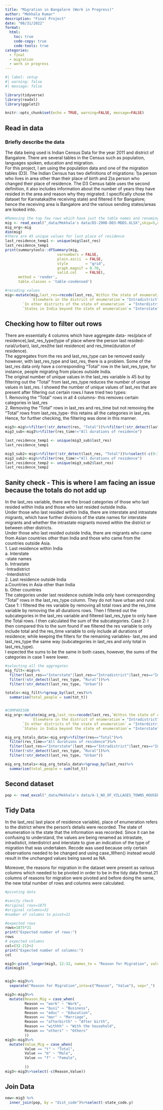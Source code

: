 ```yaml
---
title: "Migration in Bangalore (Work in Progress)"
author: "Mekhala Kumar"
description: "Final Project"
date: "08/31/2022"
format:
  html:
    toc: true
    code-copy: true
    code-tools: true
categories:
  - final
  - migration
  - work in progress
---
```


```r
#| label: setup
#| warning: false
#| message: false

library(tidyverse)
library(readxl)
library(ggplot2)

knitr::opts_chunk$set(echo = TRUE, warning=FALSE, message=FALSE)
```

## Read in data

### Briefly describe the data

The data being used is Indian Census Data for the year 2011 and district
of Bangalore. There are several tables in the Census such as population,
languages spoken, education and migration.\
For this project, I am using the population data and one of the
migration tables (D3). The Indian Census has two definitions of
migrations: 1)a person who lives in area other than their place of birth
and 2)a person who changed their place of residence. The D3 Census table
uses the second definition, it also includes information about the
number of years they have resided in the area and reason why they
migrated. I specifically chose the dataset for Karnataka(the receiving
state) and filtered it for Bangalore; hence the receiving area is
Bangalore and the various sending states/areas are looked into.\

```r
#Removing the top few rows which have just the table names and renaming columns
mig <- read_excel("_data/Mekhala's data/DS-2900-D03-MDDS.XLSX",skip=5,col_names = c("tab_name","state_code","dist_code","area","res","res_time","last_res","last_res_type","tot_t","tot_m","tot_f","work_t","work_m","work_f","busi_t","busi_m","busi_f","educ_t","educ_m","educ_f","mar_t","mar_m","mar_f","afterbirth_t","afterbirth_m","afterbirth_f","withhh_t","withhh_m","withhh_f","others_t","others_m","others_f"))%>%filter(area=="Bangalore")
mig_org<-mig
dim(mig)
#there are 45 unique values for last place of residence
last_residence_temp1 <- unique(mig$last_res)
last_residence_temp1
print(summarytools::dfSummary(mig,
                        varnumbers = FALSE,
                        plain.ascii  = FALSE, 
                        style        = "grid", 
                        graph.magnif = 0.70, 
                        valid.col    = FALSE),
      method = 'render',
      table.classes = 'table-condensed')

#recoding values
mig<-mutate(mig,last_res=recode(last_res,`Within the state of enumeration but outside the place of enumeration`= "Intrastate",
         	`Elsewhere in the district of enumeration`= "Intradistrict",
        `In other districts of the state of enumeration` = "Interdistrict",
        `States in India beyond the state of enumeration`= "Interstate"))
```

## Checking how to filter out rows

There are essentially 4 columns which have aggregate data- res(place of
residence),last_res_type(type of place where the person last resided-
rural/urban), last_res(the last residence) and res_time(duration of
residence).\
The aggregates from the res and last_res_type can be removed easily
however, with last_res_type and last_res, there is a problem. Some of
the last_res data only have a corresponding "Total" row in the
last_res_type, for instance, people migrating from places outside
India.\
The original number of unique values in the last_res variable is 45 but
by filtering out the "Total" from last_res_type reduces the number of
unique values in last_res. I showed the number of unique values of
last_res that are present after filtering out certain rows.I have tried
two types:\
1. Removing the "Total" rows in all 4 columns- this removes certain
categories in last_res\
2. Removing the "Total" rows in last_res and res_time but not removing
the "Total" rows from last_res_type- this retains all the categories in
last_res. Hence, for further checking, the filtering was done in this
manner.

```r

mig3<-mig%>%filter(!str_detect(res, "Total"))%>%filter(!str_detect(last_res_type, "Total"))%>%select(-c(9:11))
mig3_sub<-mig3%>%filter(res_time!="All durations of residence")

last_residence_temp1 <- unique(mig3_sub$last_res)
last_residence_temp1

mig3_sub2<-mig%>%filter(!str_detect(last_res, "Total"))%>%select(-c(9:11))
mig3_sub2<-mig%>%filter(res_time!="All durations of residence")
last_residence_temp2 <- unique(mig3_sub2$last_res)
last_residence_temp2

```

## Sanity check - This is where I am facing an issue because the totals do not add up

In the last_res variable, there are the broad categories of those who
last resided within India and those who last resided outside India.\
Under those who last resided within India, there are interstate and
intrastate migrants, which have further divisions of the state names for
interstate migrants and whether the intrastate migrants moved within the
district or between other districts.\
Under those who last resided outside India, there are migrants who came
from Asian countries other than India and those who came from the
countries outside Asia.\
1. Last residence within India\
a. Interstate\
-state names\
b. Intrastate\
-Intradistrict\
-Interdistrict\
2. Last residence outside India\
a.Countries in Asia other than India\
b. Other countries\
The categories under last residence outside India only have corresponding "Total" rows in the last_res_type column. They do not have urban and rural.\
Case 1: I filtered the res variable by removing all total rows and the res_time variable by removing the all durations rows. Then I filtered out the subcategories in the last_res variable and  filtered last_res_type to only have the Total rows. I then calculated the sum of the subcategories.
Case 2: I then compared this to the sum found if we filtered the res variable to only include total and the res_time variable to only include all durations of residence; while keeping the filters for the remaining variables- last_res and last_res_type the same way (subcategories in last_res and only total in last_res_type).\
I expected the sums to be the same in both cases, however, the sums of the categories in case 1 were lower.

```r
#selecting all the aggregates
mig_filt<-mig%>%
  filter(last_res=="Interstate"|last_res=="Intradistrict"|last_res=="Interdistrict"|last_res=="Countries in Asia beyond India"|last_res=="Other Countries"|last_res=="Unclassifiable")%>%
  filter(!str_detect(last_res_type, "Rural"))%>%
  filter(!str_detect(last_res_type, "Urban"))

totals<-mig_filt%>%group_by(last_res)%>%
  summarise(total_people = sum(tot_t))


#COMPARISON
mig_org<-mutate(mig_org,last_res=recode(last_res,`Within the state of enumeration but outside the place of enumeration`= "Intrastate",
         	`Elsewhere in the district of enumeration`= "Intradistrict",
        `In other districts of the state of enumeration` = "Interdistrict",
        `States in India beyond the state of enumeration`= "Interstate"))

mig_org_totals_data<-mig_org%>%filter(res=="Total")%>%
  filter(res_time=="All durations of residence")%>%
  filter(last_res=="Interstate"|last_res=="Intradistrict"|last_res=="Interdistrict"|last_res=="Countries in Asia beyond India"|last_res=="Other Countries"|last_res=="Unclassifiable")%>%
  filter(!str_detect(last_res_type, "Rural"))%>%
  filter(!str_detect(last_res_type, "Urban"))

mig_org_totals<-mig_org_totals_data%>%group_by(last_res)%>%
  summarise(total_people = sum(tot_t))
```

## Second dataset

```r
pop <- read_excel("_data/Mekhala's data/A-1_NO_OF_VILLAGES_TOWNS_HOUSEHOLDS_POPULATION_AND_AREA (1).xlsx",skip=4,col_names=c("state_code","dist_code","sub_dist_code","type_of_region","name","reg_type","num_village_inhabit","num_village_uninhabit","num_town","num_hh","pop_t","pop_m","pop_f","area_region","pop_density"))%>%filter(name=="Bangalore")

```

## Tidy Data

In the last_res( last place of residence variable), place of enumeration
refers to the district where the person's details were recorded. The
state of enumeration is the state that the information was recorded.
Since it can be confusing to understand, the values are being renamed as
intrastate, intradistict, interdistrict and interstate to give an
indication of the type of migration that was undertaken. Recode was used
because only certain observations needed to be changed and using
case_When() instead would result in the unchanged values being saved as
NA.

Moreover, the reasons for migration in the dataset were present as
various columns which needed to be pivoted in order to be in the tidy
data format.21 columns of reasons for migration were pivoted and before
doing the same, the new total number of rows and columns were
calculated.

```r

#pivoting data

#sanity check
#original rows=1875
#original columns=32
#number of columns to pivot=21

#expected rows
rows=1875*21
print("Expected number of rows:")
rows
# expected columns 
col=(32-21)+2
print("Expected number of columns:")
col

mig3<-pivot_longer(mig3, 12:32, names_to = "Reason for Migration", values_to = "Number of People")
dim(mig3)


mig3<-mig3%>%
  separate("Reason for Migration",into=c("Reason", "Value"), sep="_")

mig3<-mig3%>%
  mutate(Reason_Mig = case_when(
         Reason == "work" ~ "Work",
         Reason == "busi" ~ "Business",
         Reason == "educ" ~ "Education",
         Reason == "mar" ~ "Marriage",
         Reason == "afterbirth" ~ "After birth",
         Reason == "withhh" ~ "With the household",
         Reason == "others" ~ "Others"
         ))
mig3<-mig3%>%
  mutate(Value_Mig = case_when(
         Value == "t" ~ "Total",
         Value == "m" ~ "Male",
         Value == "f" ~ "Female",
    
         ))
mig3<-mig3%>%select(-c(Reason,Value))


```

## Join Data

```r
new<-mig3 %>% 
  inner_join(pop, by = "dist_code")%>%select(-state_code.y)
```

